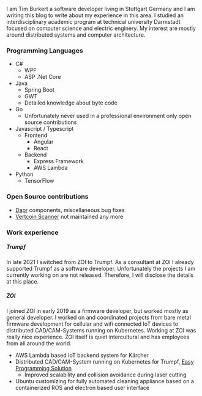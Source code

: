 I am Tim Burkert a software developer living in Stuttgart Germany and I am 
writing this blog to write about my experience in this area. I studied an interdisciplinary 
academic program at technical university Darmstadt focused on computer science and electric enginery. 
My interest are mostly around distributed systems and computer architecture.

### Programming Languages

- C#
    - WPF
    - ASP .Net Core
- Java
    - Spring Boot
    - GWT
    - Detailed knowledge about byte code
- Go
    - Unfortunately never used in a professional environment only open source contributions 
- Javascript / Typescript
    - Frontend
        - Angular
        - React
    - Backend
        - Express Framework
        - AWS Lambda
- Python
    - TensorFlow

### Open Source contributions

- [Dapr](https://dapr.io/) components, miscellaneous bug fixes
- [Vertcoin Scanner](https://github.com/Gehhilfe/vtc-scanner) not maintained any more 

### Work experience

##### Trumpf

In late 2021 I switched from ZOI to Trumpf. As a consultant at ZOI I already supported Trumpf as 
a software developer. Unfortunately the projects I am currently working on are not released. 
Therefore, I will disclose the details at this place. 

##### ZOI

I joined ZOI in early 2019 as a firmware developer, but worked mostly as general developer. I worked on and 
coordinated projects from bare metal firmware development for cellular and wifi connected IoT devices to distributed 
CAD/CAM-Systems running on Kubernetes. Working at ZOI was really nice experience. ZOI itself is quiet intercultural and 
has employees from all around the world. 
 - AWS Lambda based IoT backend system for Kärcher
 - Distributed CAD/CAM-System running on Kubernetes for Trumpf, [Easy Programming Solution](https://easyprogramming.cloud/#/)
    - Improved scalability and collision avoidance during laser cutting
 - Ubuntu customizing for fully automated cleaning appliance based on a containerized ROS and electron based user interface
